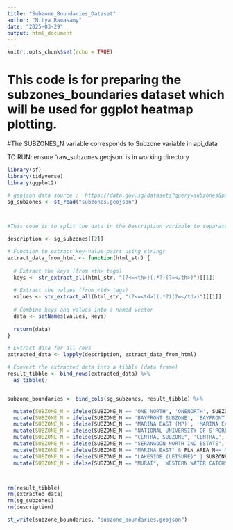```yaml
---
title: "Subzone_Boundaries_Dataset"
author: "Nitya Ramasamy"
date: "2025-03-29"
output: html_document
---
```


```r
knitr::opts_chunk$set(echo = TRUE)
```

# This code is for preparing the subzones_boundaries dataset which will be used for ggplot heatmap plotting. 
#The SUBZONES_N variable corresponds to Subzone variable in api_data


TO RUN:
ensure 'raw_subzones.geojson' is in working directory


```r
library(sf)
library(tidyverse)
library(ggplot2)

```


```r


# geojson data source :  https://data.gov.sg/datasets?query=subzones&page=1&resultId=d_8594ae9ff96d0c708bc2af633048edfb
sg_subzones <- st_read("subzones.geojson")



#This code is to split the data in the Description variable to separate columns

description <- sg_subzones[[2]] 

# Function to extract key-value pairs using stringr
extract_data_from_html <- function(html_str) {
  
  # Extract the keys (from <th> tags)
  keys <- str_extract_all(html_str, "(?<=<th>)(.*?)(?=</th>)")[[1]]
  
  # Extract the values (from <td> tags)
  values <- str_extract_all(html_str, "(?<=<td>)(.*?)(?=</td>)")[[1]]
  
  # Combine keys and values into a named vector
  data <- setNames(values, keys)
  
  return(data)
}

# Extract data for all rows
extracted_data <- lapply(description, extract_data_from_html)

# Convert the extracted data into a tibble (data frame)
result_tibble <- bind_rows(extracted_data) %>%
  as_tibble()


subzone_boundaries <- bind_cols(sg_subzones, result_tibble) %>%

  mutate(SUBZONE_N = ifelse(SUBZONE_N == 'ONE NORTH', 'ONENORTH', SUBZONE_N)) %>%
  mutate(SUBZONE_N = ifelse(SUBZONE_N == 'BAYFRONT SUBZONE', 'BAYFRONT', SUBZONE_N)) %>%
  mutate(SUBZONE_N = ifelse(SUBZONE_N == 'MARINA EAST (MP)', 'MARINA EAST', SUBZONE_N)) %>%
  mutate(SUBZONE_N = ifelse(SUBZONE_N == "NATIONAL UNIVERSITY OF S'PORE", 'NATIONAL UNIVERSITY OF SINGAPORE', SUBZONE_N)) %>%
  mutate(SUBZONE_N = ifelse(SUBZONE_N == "CENTRAL SUBZONE", 'CENTRAL', SUBZONE_N)) %>%
  mutate(SUBZONE_N = ifelse(SUBZONE_N == "SERANGOON NORTH IND ESTATE", 'SERANGOON NORTH INDUSTRIAL ESTATE', SUBZONE_N)) %>%
  mutate(SUBZONE_N = ifelse(SUBZONE_N == "MARINA EAST" & PLN_AREA_N=='MARINE PARADE', 'MARINA EAST (MARINE PARADE)', SUBZONE_N)) %>%
  mutate(SUBZONE_N = ifelse(SUBZONE_N == "LAKESIDE (LEISURE)" | SUBZONE_N=='LAKESIDE (BUSINESS)', 'LAKESIDE', SUBZONE_N)) %>%
  mutate(SUBZONE_N = ifelse(SUBZONE_N == "MURAI", 'WESTERN WATER CATCHMENT', SUBZONE_N)) 



rm(result_tibble)
rm(extracted_data)
rm(sg_subzones)
rm(description)

st_write(subzone_boundaries, "subzone_boundaries.geojson")


```

